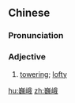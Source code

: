 ==Chinese==
{{zh-forms}}

===Pronunciation===
{{zh-pron
|m=wēi'é
|c=ngai4 ngo4
|mn=qz:gûi-ngô͘/xm,zz:gûi-gô
|cat=a
}}

===Adjective===
{{zh-adj}}

# [[towering]]; [[lofty]]

[[hu:巍峨]]
[[zh:巍峨]]